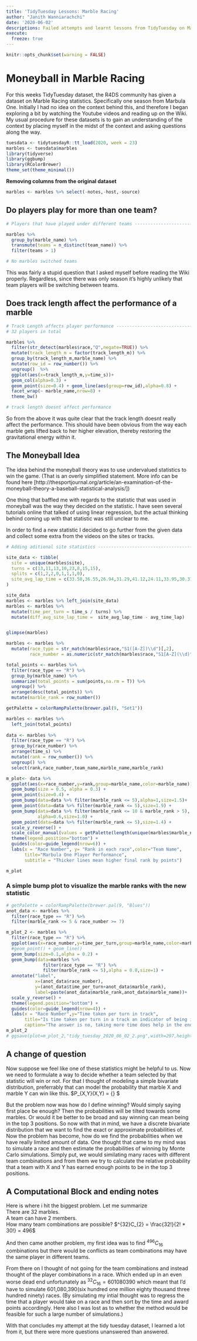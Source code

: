 ```yaml
---
title: 'TidyTuesday Lessons: Marble Racing'
author: "Janith Wanniarachchi"
date: '2020-06-02'
descriptions: Failed attempts and learnt lessons from TidyTuesday on Marble Racing
execute:
  freeze: true
---
```


```r
knitr::opts_chunk$set(warning = FALSE)
```


# Moneyball in Marble Racing
For this weeks TidyTuesday dataset, the R4DS community has given a dataset on Marble Racing statistics. Specifically one season from Marbula One. Initially I had no idea on the context behind this, and therefore I began exploring a bit by watching the Youtube videos and reading up on the Wiki. 
My usual procedure for these datasets is to gain an understanding of the context by placing myself in the midst of the context and asking questions along the way. 


```r
tuesdata <- tidytuesdayR::tt_load(2020, week = 23)
marbles <- tuesdata$marbles
library(tidyverse)
library(ggbump)
library(RColorBrewer)
theme_set(theme_minimal())
```

**Removing columns from the original dataset**

```r
marbles <- marbles %>% select(-notes,-host,-source)
```

## Do players play for more than one team?

```r

# Players that have played under different teams --------------------------

marbles %>% 
  group_by(marble_name) %>% 
  transmute(teams = n_distinct(team_name)) %>% 
  filter(teams > 1)

# No marbles switched teams
```

This was fairly a stupid question that I asked myself before reading the Wiki properly. Regardless, since there was only season it's highly unlikely that team players will be switching between teams. 

## Does track length affect the performance of a marble

```r
# Track Length affects player performance ---------------------------------
# 32 players in total

marbles %>% 
  filter(str_detect(marbles$race,"Q",negate=TRUE)) %>% 
  mutate(track_length_m = factor(track_length_m)) %>% 
  group_by(track_length_m,marble_name) %>% 
  mutate(row_id = row_number()) %>% 
  ungroup()  %>% 
  ggplot(aes(x=track_length_m,y=time_s))+
  geom_col(alpha=0.3) +
  geom_point(size=0.4) + geom_line(aes(group=row_id),alpha=0.8) + 
  facet_wrap(~ marble_name,nrow=8) +
  theme_bw()

# track length doesnt affect performance
```

So from the above it was quite clear that the track length doesnt really affect the performance. This should have been obvious from the way each marble gets lifted back to her higher elevation, thereby restoring the gravitational energy within it.

## The Moneyball Idea

The idea behind the moneyball theory was to use undervalued statistics to win the game. (That is an overly simplified statement. More info can be found here [http://thesportjournal.org/article/an-examination-of-the-moneyball-theory-a-baseball-statistical-analysis/]) 

One thing that baffled me with regards to the statistic that was used in moneyball was the way they decided on the statistic. I have seen several tutorials online that talked of using linear regression, but the actual thinking behind coming up with that statistic was still unclear to me. 

In order to find a new statistic I decided to go further from the given data and collect some extra from the videos on the sites or tracks. 

```r
# Adding aditional site statistics ----------------------------------------

site_data <- tibble(
  site = unique(marbles$site),
  turns = c(13,11,13,10,23,8,15,15),
  splits = c(1,2,2,0,1,1,1,0),
  site_avg_lap_time = c(33.58,36.55,26.94,31.29,41.12,24.11,33.95,30.31)
)

site_data
marbles <- marbles %>% left_join(site_data)
marbles <- marbles %>% 
  mutate(time_per_turn = time_s / turns) %>% 
  mutate(diff_avg_site_lap_time =  site_avg_lap_time - avg_time_lap)


glimpse(marbles)

```

```r
marbles <- marbles %>% 
  mutate(race_type = str_match(marbles$race,"S1([A-Z])\\d")[,2],
         race_number = as.numeric(str_match(marbles$race,"S1[A-Z](\\d)")[,2]))

total_points <- marbles %>% 
  filter(race_type == "R") %>% 
  group_by(marble_name) %>% 
  summarize(total_points = sum(points,na.rm = T)) %>% 
  ungroup() %>% 
  arrange(desc(total_points)) %>% 
  mutate(marble_rank = row_number())

getPalette = colorRampPalette(brewer.pal(9, "Set1"))

marbles <- marbles %>% 
  left_join(total_points)
  
data <- marbles %>% 
  filter(race_type == "R") %>% 
  group_by(race_number) %>% 
  arrange(time_s) %>% 
  mutate(rank = row_number()) %>% 
  ungroup() %>% 
  select(rank,race_number,team_name,marble_name,marble_rank)

m_plot<- data %>% 
  ggplot(aes(x=race_number,y=rank,group=marble_name,color=marble_name)) +
  geom_bump(size = 0.5, alpha = 0.3) +
  geom_point(size=0.4) + 
  geom_bump(data=data %>% filter(marble_rank <= 5),alpha=1,size=1.5)+
  geom_point(data=data %>% filter(marble_rank <= 5),size=1.9) + 
  geom_bump(data=data %>% filter(marble_rank <= 10 & marble_rank > 5),
            alpha=0.6,size=1.0) + 
  geom_point(data=data %>% filter(marble_rank <= 5),size=1.4) +
  scale_y_reverse() +
  scale_color_manual(values = getPalette(length(unique(marbles$marble_name))))+
  theme(legend.position="bottom") +
  guides(color=guide_legend(nrow=6)) + 
  labs(x = "Race Number", y= "Rank in each race",color="Team Name",
       title="Marbula One Player Performance",
       subtitle = "Thicker lines mean higher final rank by points")

m_plot
```


### A simple bump plot to visualize the marble ranks with the new statistic
```r
# getPalette = colorRampPalette(brewer.pal(9, "Blues"))
anot_data <- marbles %>% 
  filter(race_type == "R") %>% 
  filter(marble_rank <= 5 & race_number >= 7)

m_plot_2 <- marbles %>% 
  filter(race_type == "R") %>% 
  ggplot(aes(x=race_number,y=time_per_turn,group=marble_name,color=marble_name)) +
  #geom_point() + geom_line() 
  geom_bump(size=0.1,alpha = 0.2) + 
  geom_bump(data=marbles %>% 
              filter(race_type == "R") %>% 
              filter(marble_rank <= 5),alpha = 0.8,size=1) + 
  annotate("label",
           x=(anot_data$race_number),
           y=(anot_data$time_per_turn+anot_data$marble_rank),
           label=paste(anot_data$marble_rank,anot_data$marble_name))+
  scale_y_reverse() + 
  theme(legend.position="bottom") +
  guides(color=guide_legend(nrow=4)) + 
  labs(x = "Race Number",y="Time taken per turn in track",
       title="Is time taken per turn in a track an indicator of being in the top five?",subtitle="Distance between labels shows the final points gap",
       caption="The answer is no, taking more time does help in the end") 
m_plot_2
# ggsave(plot=m_plot_2,"tidy_tuesday_2020_06_02_2.png",width=297,height=210,units="mm")
```

## A change of question

Now suppose we feel like one of these statistics might be helpful to us. Now we need to formulate a way to decide whether a team selected by that statistic will win or not. For that I thought of modeling a simple bivariate distribution, preferrably that can model the probability that marble X and marble Y can win like this. $P_{X,Y}(X,Y) = \{\mathrm{Probability\ that\ a\ team\ with\ marble\ X\ and\ marble\ Y\ wins}\} $

But the problem now was how do I define winning? Would simply saying first place be enough? Then the probabilities will be tilted towards some marbles. Or would it be better to be broad and say winning can mean being in the top 3 positions. So now with that in mind, we have a discrete bivariate distribution that we want to find the exact or approximate probabilities of. 
Now the problem has become, how do we find the probabilities when we have really limited amount of data. One thought that came to my mind was to simulate a race and then estimate the probabilities of winning by Monte Carlo simulations. Simply put, we would similating many races with different team combinations and from them we try to calculate the relative probability that a team with X and Y has earned enough points to be in the top 3 positions. 

## A Computational Block and ending notes

Here is where i hit the biggest problem. Let me summarize  
There are 32 marbles.   
A team can have 2 members.   
How many team combinations are possible? $^{32}C_{2} = \frac{32!}{2! * 30!} = 496$

And then came another problem, my first idea was to find $^{496}C_{16}$ combinations but there would be conflicts as team combinations may have the same player in different teams. 

From there on I thought of not going for the team combinations and instead thought of the player combinations in a race. Which ended up in an even worse dead end unfortunately as $^{32}C_{16} = 601080390$ which meant that I'd have to simulate 601,080,390(six hundred one million eighty thousand three hundred ninety) races. (By simulating my intial thought was to regress the time that a player would take on a race and then sort by the time and award points accordingly. Here also I was lost as to whether the method would be feasible for such a large number of simulations.)

With that concludes my attempt at the tidy tuesday dataset, I learned a lot from it, but there were more questions unanswered than answered. 